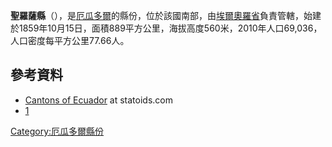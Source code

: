 {{Coord|3|27|8|S|79|57|42|W|display=title}}

'''聖羅薩縣'''（{{lang-es|Cantón Santa Rosa}}），是[[厄瓜多爾|厄瓜多爾]]的縣份，位於該國南部，由[[埃爾奧羅省|埃爾奧羅省]]負責管轄，始建於1859年10月15日，面積889平方公里，海拔高度560米，2010年人口69,036，人口密度每平方公里77.66人。

==參考資料==
*[http://www.statoids.com/yec.html Cantons of Ecuador] {{Wayback|url=http://www.statoids.com/yec.html |date=20110628180130 }} at statoids.com
*[http://www.ecuadorencifras.gob.ec/resultados/] {{Wayback|url=http://www.ecuadorencifras.gob.ec/resultados/ |date=20170724030253 }}

{{厄瓜多爾縣份}}

[[Category:厄瓜多爾縣份|Category:厄瓜多爾縣份]]


{{Ecuador-geo-stub}}